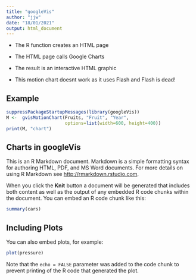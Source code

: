 ```yaml
---
title: "googleVis"
author: "jjw"
date: "18/01/2021"
output: html_document
---
```


* The R function creates an HTML page
* The HTML page calls Google Charts
* The result is an interactive HTML graphic

* This motion chart doesnt work as it uses Flash and Flash is dead!

## Example
```r

suppressPackageStartupMessages(library(googleVis))
M <-  gvisMotionChart(Fruits, "Fruit", "Year",
                      options=list(width=600, height=400))
print(M, "chart")


```

## Charts in googleVis

This is an R Markdown document. Markdown is a simple formatting syntax for authoring HTML, PDF, and MS Word documents. For more details on using R Markdown see <http://rmarkdown.rstudio.com>.

When you click the **Knit** button a document will be generated that includes both content as well as the output of any embedded R code chunks within the document. You can embed an R code chunk like this:

```r
summary(cars)
```

## Including Plots

You can also embed plots, for example:

```r
plot(pressure)
```

Note that the `echo = FALSE` parameter was added to the code chunk to prevent printing of the R code that generated the plot.
